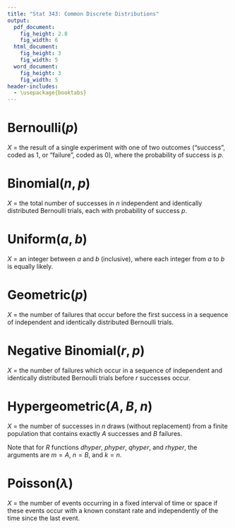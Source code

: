 ```yaml
---
title: "Stat 343: Common Discrete Distributions"
output:
  pdf_document:
    fig_height: 2.8
    fig_width: 6
  html_document:
    fig_height: 3
    fig_width: 5
  word_document:
    fig_height: 3
    fig_width: 5
header-includes:
  - \usepackage{booktabs}
---
```



# Bernoulli$(p)$

$X$ = the result of a single experiment with one of two outcomes ("success", coded as $1$, or "failure", coded as $0$), where the probability of success is $p$.

\begin{table}[!h]
\centering
\begin{tabular}{rl}
\toprule
parameters & $p$ = probability of success \\
p.f. & $f(x | p) = p^x(1-p)^{(1-x)}$ \\
Mean & $p$ \\
Variance & $p(1-p)$ \\
\bottomrule
\end{tabular}
\end{table}


# Binomial$(n, p)$

$X$ = the total number of successes in $n$ independent and identically distributed Bernoulli trials, each with probability of success $p$.

\begin{table}[!h]
\centering
\begin{tabular}{rl}
\toprule
parameters & $n$ = number of trials, $p$ = probability of success \\
p.f. & $f(x | n, p) = {n \choose x} p^x(1-p)^{(n-x)}$ \\
Mean & $np$ \\
Variance & $np(1-p)$ \\
\bottomrule
\end{tabular}
\end{table}


# Uniform$(a, b)$

$X$ = an integer between $a$ and $b$ (inclusive), where each integer from $a$ to $b$ is equally likely.

\begin{table}[!h]
\centering
\begin{tabular}{rl}
\toprule
parameters & $a$ = lower endpoint, $b$ = upper endpoint \\
p.f. & $f(x | a, b) = \frac{1}{b - a + 1}$ \\
Mean & $\frac{a + b}{2}$ \\
Variance & $\frac{(b - a)(b - a + 2)}{12}$ \\
\bottomrule
\end{tabular}
\end{table}

# Geometric$(p)$

$X$ = the number of failures that occur before the first success in a sequence of independent and identically distributed Bernoulli trials.

\begin{table}[!h]
\centering
\begin{tabular}{rl}
\toprule
parameters & $p$ = probability of success on each trial \\
p.f. & $f(x | p) = p(1-p)^x$ \\
Mean & $\frac{1-p}{p}$ \\
Variance & $\frac{1-p}{p^2}$ \\
\bottomrule
\end{tabular}
\end{table}

# Negative Binomial$(r, p)$

$X$ =  the number of failures which occur in a sequence of independent and identically distributed Bernoulli trials before $r$ successes occur.

\begin{table}[!h]
\centering
\begin{tabular}{rl}
\toprule
parameters & $r$ = target number of successes, $p$ = probability of success on each trial \\
p.f. & $f(x | r, p) = {r + x - 1 \choose x} p^r(1-p)^x$ \\
Mean & $\frac{r(1-p)}{p}$ \\
Variance & $\frac{r(1-p)}{p^2}$ \\
\bottomrule
\end{tabular}
\end{table}

# Hypergeometric$(A, B, n)$

$X$ = the number of successes in $n$ draws (without replacement) from a finite population that contains exactly $A$ successes and $B$ failures.

\begin{table}[!h]
\centering
\begin{tabular}{rl}
\toprule
parameters & $A$ = number of successes in the population, $B$ = number of failures in the population, \\
 & $n$ = sample size \\
p.f. & $f(x | A, B, n) = \frac{{A \choose x}{B \choose n - x}}{{A + B \choose n}}$ \\
Mean & $\frac{nA}{A + B}$ \\
Variance & $\frac{nAB}{(A + B)^2} \frac{A + B - n}{A + B - 1}$ \\
\bottomrule
\end{tabular}
\end{table}

Note that for $R$ functions $dhyper$, $phyper$, $qhyper$, and $rhyper$, the arguments are $m = A$, $n = B$, and $k = n$.

# Poisson$(\lambda)$

$X$ = the number of events occurring in a fixed interval of time or space if these events occur with a known constant rate and independently of the time since the last event.

\begin{table}[!h]
\centering
\begin{tabular}{rl}
\toprule
parameters & $\lambda$ = rate parameter \\
p.f. & $f(x | \lambda) = e^{-\lambda} \frac{\lambda^x}{x!}$ \\
Mean & $\lambda$ \\
Variance & $\lambda$ \\
\bottomrule
\end{tabular}
\end{table}
